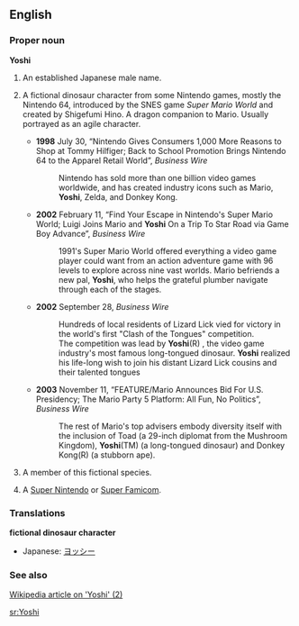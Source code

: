 ==English==

===Proper noun===
'''Yoshi'''

# An established Japanese male name.
# {{rfv-sense}} A fictional dinosaur character from some Nintendo games, mostly the Nintendo 64, introduced by the SNES game ''Super Mario World'' and created by Shigefumi Hino. A dragon companion to Mario. Usually portrayed as an agile character.
#*'''1998''' July 30, “Nintendo Gives Consumers 1,000 More Reasons to Shop at Tommy Hilfiger; Back to School Promotion Brings Nintendo 64 to the Apparel Retail World”, ''Business Wire''
#*: Nintendo has sold more than one billion video games worldwide, and has created industry icons such as Mario, '''Yoshi''', Zelda, and Donkey Kong.
#*'''2002''' February 11, “Find Your Escape in Nintendo's Super Mario World; Luigi Joins Mario and '''Yoshi''' On a Trip To Star Road via Game Boy Advance”, ''Business Wire''
#*: <!--...-->1991's Super Mario World offered everything a video game player could want from an action adventure game with 96 levels to explore across nine vast worlds. Mario befriends a new pal, '''Yoshi''', who helps the grateful plumber navigate through each of the stages.
#*'''2002''' September 28, ''Business Wire''
#*: Hundreds of local residents of Lizard Lick vied for victory in the world's first "Clash of the Tongues" competition.
#*: The competition was lead by '''Yoshi'''(R)<!--sic-->, the video game industry's most famous long-tongued dinosaur. '''Yoshi''' realized his life-long wish to join his distant Lizard Lick cousins and their talented tongues
#*'''2003''' November 11, “FEATURE/Mario Announces Bid For U.S. Presidency; The Mario Party 5 Platform: All Fun, No Politics”, ''Business Wire''
#*: The rest of Mario's top advisers embody diversity itself with the inclusion of Toad (a 29-inch diplomat from the Mushroom Kingdom), '''Yoshi'''(TM) (a long-tongued dinosaur) and Donkey Kong(R) (a stubborn ape).
# {{rfv-sense}} A member of this fictional species.
# {{rfv-sense}} {{slang}} A [[Super Nintendo]] or [[Super Famicom]].

===Translations===
'''fictional dinosaur character'''
*Japanese: [[ヨッシー]]

===See also===

[http://en.wikipedia.org/wiki/Yoshi Wikipedia article on 'Yoshi' (2)]

[[sr:Yoshi]]